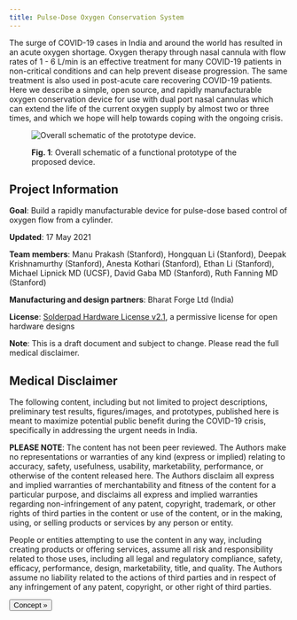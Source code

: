 ```yaml
---
title: Pulse-Dose Oxygen Conservation System
---
```


The surge of COVID-19 cases in India and around the world has resulted in an acute oxygen shortage. Oxygen therapy through nasal cannula with flow rates of 1 - 6 L/min is an effective treatment for many COVID-19 patients in non-critical conditions and can help prevent disease progression. The same treatment is also used in post-acute care recovering COVID-19 patients. Here we describe a simple, open source, and rapidly manufacturable oxygen conservation device for use with dual port nasal cannulas which can extend the life of the current oxygen supply by almost two or three times, and which we hope will help towards coping with the ongoing crisis.

<figure>

![Overall schematic of the prototype device.](/uploads/overall-schematic.jpg)

<figcaption>

**Fig. 1**: Overall schematic of a functional prototype of the proposed device.

</figcaption>
</figure>

## Project Information

**Goal**: Build a rapidly manufacturable device for pulse-dose based control of oxygen flow from a cylinder.

**Updated**: 17 May 2021

**Team members**: Manu Prakash (Stanford), Hongquan Li (Stanford), Deepak Krishnamurthy (Stanford), Anesta Kothari (Stanford), Ethan Li (Stanford), Michael Lipnick MD (UCSF), David Gaba MD (Stanford), Ruth Fanning MD (Stanford)

**Manufacturing and design partners**: Bharat Forge Ltd (India)

**License**: [Solderpad Hardware License v2.1](http://solderpad.org/licenses/SHL-2.1/), a permissive license for open hardware designs

**Note**: This is a draft document and subject to change. Please read the full medical disclaimer.

## Medical Disclaimer

The following content, including but not limited to project descriptions, preliminary test results, figures/images, and prototypes, published here is meant to maximize potential public benefit during the COVID-19 crisis, specifically in addressing the urgent needs in India.

**PLEASE NOTE**: The content has not been peer reviewed. The Authors make no representations or warranties of any kind (express or implied) relating to accuracy, safety, usefulness, usability, marketability, performance, or otherwise of the content released here. The Authors disclaim all express and implied warranties of merchantability and fitness of the content for a particular purpose, and disclaims all express and implied warranties regarding non-infringement of any patent, copyright, trademark, or other rights of third parties in the content or use of the content, or in the making, using, or selling products or services by any person or entity.

People or entities attempting to use the content in any way, including creating products or offering services, assume all risk and responsibility related to those uses, including all legal and regulatory compliance, safety, efficacy, performance, design, marketability, title, and quality. The Authors assume no liability related to the actions of third parties and in respect of any infringement of any patent, copyright, or other right of third parties.

[<Button>Concept &raquo;</Button>](concept)
